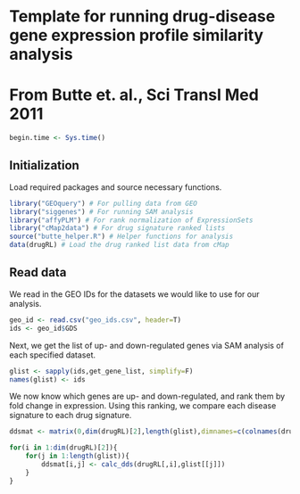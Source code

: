 # Template for running drug-disease gene expression profile similarity analysis
# From Butte et. al., Sci Transl Med 2011

```r
begin.time <- Sys.time()
```

## Initialization

Load required packages and source necessary functions.

```r
library("GEOquery") # For pulling data from GEO
library("siggenes") # For running SAM analysis
library("affyPLM") # For rank normalization of ExpressionSets
library("cMap2data") # For drug signature ranked lists
source("butte_helper.R") # Helper functions for analysis
data(drugRL) # Load the drug ranked list data from cMap
```

## Read data
We read in the GEO IDs for the datasets we would like to use for our analysis.

```r
geo_id <- read.csv("geo_ids.csv", header=T)
ids <- geo_id$GDS
```

Next, we get the list of up- and down-regulated genes via SAM analysis of each specified dataset.

```r
glist <- sapply(ids,get_gene_list, simplify=F)
names(glist) <- ids
```

We now know which genes are up- and down-regulated, and rank them by fold change in expression.
Using this ranking, we compare each disease signature to each drug signature.

```r
ddsmat <- matrix(0,dim(drugRL)[2],length(glist),dimnames=c(colnames(drugRL),names(glist))

for(i in 1:dim(drugRL)[2]){
	for(j in 1:length(glist)){
		ddsmat[i,j] <- calc_dds(drugRL[,i],glist[[j]])
	}
}
```
